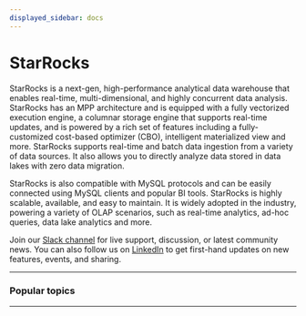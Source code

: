 ```yaml
---
displayed_sidebar: docs
---
```


# StarRocks


StarRocks is a next-gen, high-performance analytical data warehouse that enables real-time, multi-dimensional, and highly concurrent data analysis. StarRocks has an MPP architecture and is equipped with a fully vectorized execution engine, a columnar storage engine that supports real-time updates, and is powered by a rich set of features including a fully-customized cost-based optimizer (CBO), intelligent materialized view and more. StarRocks supports real-time and batch data ingestion from a variety of data sources. It also allows you to directly analyze data stored in data lakes with zero data migration.

StarRocks is also compatible with MySQL protocols and can be easily connected using MySQL clients and popular BI tools. StarRocks is highly scalable, available, and easy to maintain. It is widely adopted in the industry, powering a variety of OLAP scenarios, such as real-time analytics, ad-hoc queries, data lake analytics and more.

Join our [Slack channel](https://join.slack.com/t/starrocks/shared_invite/zt-z5zxqr0k-U5lrTVlgypRIV8RbnCIAzg) for live support, discussion, or latest community news. You can also follow us on [LinkedIn](https://www.linkedin.com/company/starrocks) to get first-hand updates on new features, events, and sharing.

---

### Popular topics

<FeatureList language="English" />

---

